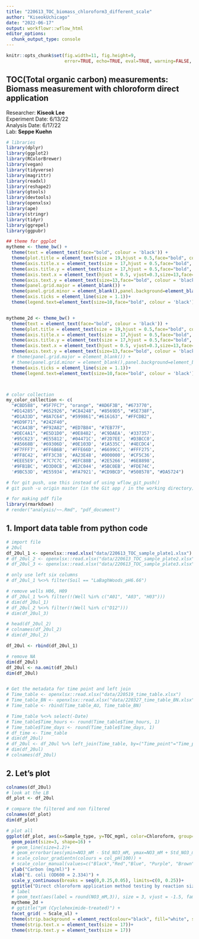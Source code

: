 ```yaml
---
title: "220613_TOC_biomass_chloroform3_different_scale"
author: "KiseokUchicago"
date: "2022-06-17"
output: workflowr::wflow_html
editor_options:
  chunk_output_type: console
---
```



```r
knitr::opts_chunk$set(fig.width=11, fig.height=9,
                      error=TRUE, echo=TRUE, eval=TRUE, warning=FALSE, message=FALSE)
```

## TOC(Total organic carbon) measurements: Biomass measurement with chloroform direct application
Researcher: **Kiseok Lee** \
Experiment Date: 6/13/22 \
Analysis Date: 6/17/22 \
Lab: **Seppe Kuehn**

```r
# libraries
library(dplyr)
library(ggplot2)
library(RColorBrewer)
library(vegan)
library(tidyverse)
library(magrittr)
library(readxl)
library(reshape2)
library(gtools)
library(devtools)
library(openxlsx)
library(ape)
library(stringr)
library(tidyr)
library(ggrepel)
library(ggpubr)

## theme for ggplot
mytheme <- theme_bw() + 
  theme(text = element_text(face="bold", colour = 'black')) +
  theme(plot.title = element_text(size = 19,hjust = 0.5,face="bold", colour = 'black')) + 
  theme(axis.title.x = element_text(size = 17,hjust = 0.5,face="bold", colour = 'black')) + 
  theme(axis.title.y = element_text(size = 17,hjust = 0.5,face="bold", colour = 'black')) + 
  theme(axis.text.x = element_text(hjust = 0.5, vjust=0.3,size=13,face="bold", colour = 'black'))+
  theme(axis.text.y = element_text(size=13,face="bold", colour = 'black'))+
  theme(panel.grid.major = element_blank()) +
  theme(panel.grid.minor = element_blank(),panel.background=element_blank(),panel.border=element_blank(),plot.background=element_blank()) +
  theme(axis.ticks = element_line(size = 1.1))+
  theme(legend.text=element_text(size=10,face="bold", colour = 'black'))


mytheme_2d <- theme_bw() + 
  theme(text = element_text(face="bold", colour = 'black')) +
  theme(plot.title = element_text(size = 19,hjust = 0.5,face="bold", colour = 'black')) + 
  theme(axis.title.x = element_text(size = 17,hjust = 0.5,face="bold", colour = 'black')) + 
  theme(axis.title.y = element_text(size = 17,hjust = 0.5,face="bold", colour = 'black')) + 
  theme(axis.text.x = element_text(hjust = 0.5, vjust=0.3,size=13,face="bold", colour = 'black'))+
  theme(axis.text.y = element_text(size=13,face="bold", colour = 'black'))+
  # theme(panel.grid.major = element_blank()) +
  # theme(panel.grid.minor = element_blank(),panel.background=element_blank(),plot.background=element_blank()) +
  theme(axis.ticks = element_line(size = 1.1))+
  theme(legend.text=element_text(size=10,face="bold", colour = 'black'))



# color collection
my_color_collection <- c(
  "#CBD588", "#5F7FC7", "orange", "#AD6F3B", "#673770", 
  "#D14285", "#652926", "#C84248", "#8569D5", "#5E738F",
  "#D1A33D", "#8A7C64", "#599861","#616163", "#FFCDB2",
  "#6D9F71", "#242F40",
  "#CCA43B", "#F92A82", "#ED7B84", "#7EB77F", 
  "#DEC4A1", "#E5D1D0", '#0E8482', '#C9DAEA', '#337357', 
  '#95C623', '#E55812', '#04471C', '#F2D7EE', '#D3BCC0', 
  '#A5668B', '#69306D', '#0E103D', '#1A535C', '#4ECDC4', 
  '#F7FFF7', '#FF6B6B', '#FFE66D', '#6699CC', '#FFF275', 
  '#FF8C42', '#FF3C38', '#A23E48', '#000000', '#CF5C36', 
  '#EEE5E9', '#7C7C7C', '#EFC88B', '#2E5266', '#6E8898', 
  '#9FB1BC', '#D3D0CB', '#E2C044', '#5BC0EB', '#FDE74C', 
  '#9BC53D', '#E55934', '#FA7921', "#CD9BCD", "#508578", "#DA5724")

# for git push, use this instead of using wflow_git_push()
# git push -u origin master (in the Git app / in the working directory)

# for making pdf file
library(rmarkdown)
# render("analysis/~~.Rmd", "pdf_document")

```

## 1. Import data table from python code
```r
# import file
# 20ul
df_20ul_1 <- openxlsx::read.xlsx("data/220613_TOC_sample_plate1.xlsx")
# df_20ul_2 <- openxlsx::read.xlsx("data/220613_TOC_sample_plate2.xlsx")
# df_20ul_3 <- openxlsx::read.xlsx("data/220613_TOC_sample_plate3.xlsx")

# only use left six columns
# df_20ul_1 %<>% filter(Soil == "LaBaghWoods_pH6.66")

# remove wells H06, H09
# df_20ul_1 %<>% filter(!(Well %in% c("A01", "A03", "H03")))
# dim(df_20ul_1)
# df_20ul_2 %<>% filter(!(Well %in% c("D12")))
# dim(df_20ul_3)

# head(df_20ul_2)
# colnames(df_20ul_2)
# dim(df_20ul_2)

df_20ul <- rbind(df_20ul_1)

# remove NA
dim(df_20ul)
df_20ul <- na.omit(df_20ul)
dim(df_20ul)


# Get the metadata for time point and left join
# Time_table <- openxlsx::read.xlsx("data/220519_time_table.xlsx")
# Time_table_BN <- openxlsx::read.xlsx("data/220327_time_table_BN.xlsx")
# Time_table <- rbind(Time_table_AU, Time_table_BN)

# Time_table %<>% select(-Date) 
# Time_table$Time_hours <- round(Time_table$Time_hours, 1)
# Time_table$Time_days <- round(Time_table$Time_days, 1)
# df_time <- Time_table
# dim(df_20ul)
# df_20ul <- df_20ul %>% left_join(Time_table, by=("Time_point"="Time_point"))
# dim(df_20ul)
# colnames(df_20ul)

```


## 2. Let's plot
```r
colnames(df_20ul)
# look at the LB
df_plot <- df_20ul

# compare the filtered and non filtered
colnames(df_plot)
dim(df_plot)

# plot all
ggplot(df_plot, aes(x=Sample_type, y=TOC_mgml, color=Chloroform, group=Chloroform)) +
  geom_point(size=3, shape=16) +
  # geom_line(size=1.2)+
  # geom_errorbar(aes(ymin=NO3_mM - Std_NO3_mM, ymax=NO3_mM + Std_NO3_mM), width=.05)+
  # scale_colour_gradientn(colours = col_pH(100)) +
  # scale_color_manual(values=c("Black","Red","Blue", "Purple", "Brown")) +
  ylab("Carbon (mg/ml)") +
  xlab("E. coli (OD600 = 2.334)") +
  scale_y_continuous(breaks = seq(0,0.25,0.05), limits=c(0, 0.25))+
  ggtitle("Direct chloroform application method testing by reaction size (ul) \n") +
  # label
  # geom_text(aes(label = round(NO3_mM,3)), size = 3, vjust = -1.5, family="serif", show.legend = FALSE)+
  mytheme_2d +
  # ggtitle("pH (Cycloheximide-treated)") +
  facet_grid( ~ Scale_ul) +
  theme(strip.background = element_rect(colour="black", fill="white", size=0.1))+
  theme(strip.text.x = element_text(size = 17))+
  theme(strip.text.y = element_text(size = 17))





```

